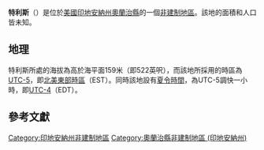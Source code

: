 {{noteTA
|G1=USState
|G2=地名
|G3=Unit
}}
{{Infobox settlement
|official_name            = 特利斯
|native_name = Turleys
|settlement_type          = [[非建制地區|非建制地區]]
|image_skyline            = 
|imagesize                = 
|pushpin_map              = USA Indiana
|pushpin_label            = 特利斯
|pushpin_label_position   = top
|pushpin_map_caption      = 特利斯在印地安納州的位置
|subdivision_type         = [[世界政區索引|國家]]
|subdivision_type1        = [[美国州份|州份]]
|subdivision_type2        = [[印地安納州行政区划|縣]]
|subdivision_name         = [[美国|美国]]
|subdivision_name1        = [[印地安納州|印地安納州]]
|subdivision_name2        = [[奧蘭治縣_(印地安納州)|奧蘭治縣]]
|elevation_ft             = 522
|elevation_m              = 159
|area_total_km2           = 
|area_total_sq_mi         = 
|area_land_km2            = 
|area_land_sq_mi          = 
|area_water_km2           = 
|area_water_sq_mi         = 
|population_as_of         = 2010
|population_footnotes     = 
|population_total         = 
|population_metro         = 
|population_density_km2   = auto
|population_density_sq_mi = auto
|timezone                 = [[北美东部时区|北美东部时区]]
|utc_offset               = -5
|coordinates              = {{coord|38|34|15|N|86|31|24|W|display=inline,title}}
| coor_pinpoint           = 
| coordinates_footnotes   = 
|timezone_DST             = EDT
|utc_offset_DST           = -4
|postal_code_type         = [[美國郵區編號|郵區編號]]
|postal_code              = 47454
|area_code                = {{link-en|电话区号812|Area code 812|812}}
|blank_name = [[地名信息系统|GNIS ID]]
|blank_info = 451659<ref name="GNIS">{{cite gnis|451659|Turleys}}</ref>
}}
'''特利斯'''（{{lang-en|Turleys}}）是位於[[美國|美國]][[印地安納州|印地安納州]][[奧蘭治縣_(印地安納州)|奧蘭治縣]]的一個[[非建制地區|非建制地區]]。該地的面積和人口皆未知。

== 地理 ==
特利斯所處的海拔為高於海平面159米（即522英呎），而該地所採用的時區為[[UTC-5|UTC-5]]，即[[北美東部時區|北美東部時區]]（EST）。同時該地設有[[夏令時間|夏令時間]]，為UTC-5調快一小時，即[[UTC-4|UTC-4]]（EDT）。

== 參考文獻 ==
{{reflist}}

{{奧蘭治縣 (印地安納州)}}

{{DEFAULTSORT:Turleys}}
[[Category:印地安納州非建制地區|Category:印地安納州非建制地區]]
[[Category:奧蘭治縣非建制地區_(印地安納州)|Category:奧蘭治縣非建制地區 (印地安納州)]]

{{Indiana-geo-stub}}